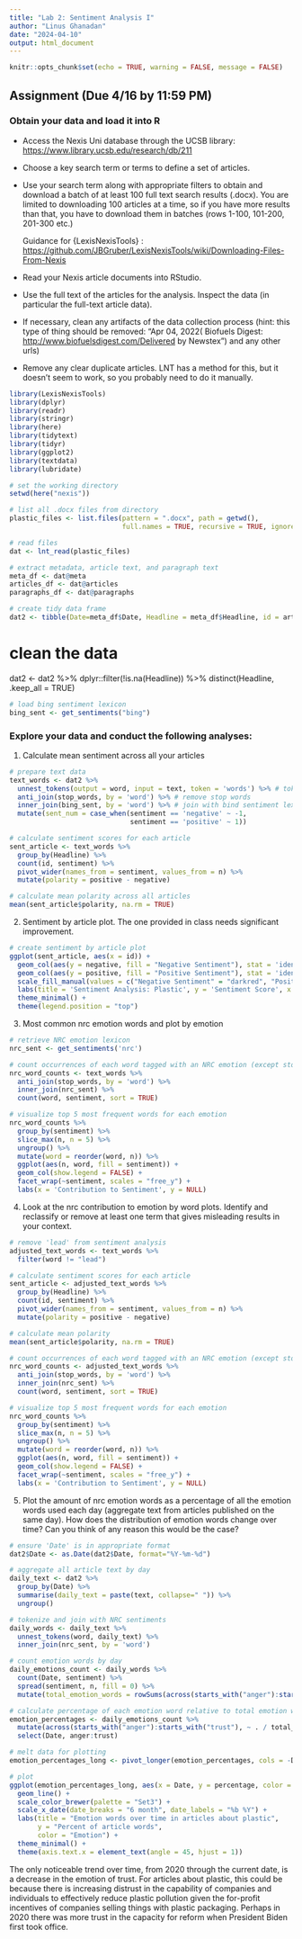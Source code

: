 ```yaml
---
title: "Lab 2: Sentiment Analysis I"
author: "Linus Ghanadan"
date: "2024-04-10"
output: html_document
---
```


```r
knitr::opts_chunk$set(echo = TRUE, warning = FALSE, message = FALSE)
```


## Assignment (Due 4/16 by 11:59 PM)

### Obtain your data and load it into R

-   Access the Nexis Uni database through the UCSB library: <https://www.library.ucsb.edu/research/db/211>

-   Choose a key search term or terms to define a set of articles.

-   Use your search term along with appropriate filters to obtain and download a batch of at least 100 full text search results (.docx). You are limited to downloading 100 articles at a time, so if you have more results than that, you have to download them in batches (rows 1-100, 101-200, 201-300 etc.)

    Guidance for {LexisNexisTools} : <https://github.com/JBGruber/LexisNexisTools/wiki/Downloading-Files-From-Nexis>

-   Read your Nexis article documents into RStudio.

-   Use the full text of the articles for the analysis. Inspect the data (in particular the full-text article data).

-   If necessary, clean any artifacts of the data collection process (hint: this type of thing should be removed: "Apr 04, 2022( Biofuels Digest: <http://www.biofuelsdigest.com/Delivered> by Newstex") and any other urls)

-   Remove any clear duplicate articles. LNT has a method for this, but it doesn't seem to work, so you probably need to do it manually.


```r
library(LexisNexisTools)
library(dplyr)
library(readr)
library(stringr)
library(here)
library(tidytext)
library(tidyr)
library(ggplot2)
library(textdata)
library(lubridate)
```

```r
# set the working directory
setwd(here("nexis"))

# list all .docx files from directory
plastic_files <- list.files(pattern = ".docx", path = getwd(),
                            full.names = TRUE, recursive = TRUE, ignore.case = TRUE)
```

```r
# read files
dat <- lnt_read(plastic_files)

# extract metadata, article text, and paragraph text
meta_df <- dat@meta
articles_df <- dat@articles
paragraphs_df <- dat@paragraphs

# create tidy data frame
dat2 <- tibble(Date=meta_df$Date, Headline = meta_df$Headline, id = articles_df$ID, text = articles_df$Article)

```

# clean the data
dat2 <- dat2 %>%
  dplyr::filter(!is.na(Headline)) %>%
  distinct(Headline, .keep_all = TRUE)

```r
# load bing sentiment lexicon
bing_sent <- get_sentiments("bing")
```

### Explore your data and conduct the following analyses:

1.  Calculate mean sentiment across all your articles

```r
# prepare text data
text_words <- dat2 %>% 
  unnest_tokens(output = word, input = text, token = 'words') %>% # tokenize
  anti_join(stop_words, by = 'word') %>% # remove stop words
  inner_join(bing_sent, by = 'word') %>% # join with bind sentiment lexicon
  mutate(sent_num = case_when(sentiment == 'negative' ~ -1,
                              sentiment == 'positive' ~ 1))

```

```r
# calculate sentiment scores for each article
sent_article <- text_words %>%
  group_by(Headline) %>%
  count(id, sentiment) %>%
  pivot_wider(names_from = sentiment, values_from = n) %>%
  mutate(polarity = positive - negative)

# calculate mean polarity across all articles
mean(sent_article$polarity, na.rm = TRUE)

```


2.  Sentiment by article plot. The one provided in class needs significant improvement.

```r
# create sentiment by article plot
ggplot(sent_article, aes(x = id)) +
  geom_col(aes(y = negative, fill = "Negative Sentiment"), stat = 'identity') +
  geom_col(aes(y = positive, fill = "Positive Sentiment"), stat = 'identity') +
  scale_fill_manual(values = c("Negative Sentiment" = "darkred", "Positive Sentiment" = "cornflowerblue")) +
  labs(title = 'Sentiment Analysis: Plastic', y = 'Sentiment Score', x = "Article ID", fill = "") +
  theme_minimal() +
  theme(legend.position = "top")

```


3.  Most common nrc emotion words and plot by emotion

```r
# retrieve NRC emotion lexicon
nrc_sent <- get_sentiments('nrc')
```

```r
# count occurrences of each word tagged with an NRC emotion (except stop words)
nrc_word_counts <- text_words %>%
  anti_join(stop_words, by = 'word') %>%
  inner_join(nrc_sent) %>%
  count(word, sentiment, sort = TRUE)
```

```r
# visualize top 5 most frequent words for each emotion
nrc_word_counts %>%
  group_by(sentiment) %>%
  slice_max(n, n = 5) %>%
  ungroup() %>%
  mutate(word = reorder(word, n)) %>%
  ggplot(aes(n, word, fill = sentiment)) +
  geom_col(show.legend = FALSE) +
  facet_wrap(~sentiment, scales = "free_y") +
  labs(x = 'Contribution to Sentiment', y = NULL)

```

4.  Look at the nrc contribution to emotion by word plots. Identify and reclassify or remove at least one term that gives misleading results in your context.

```r
# remove 'lead' from sentiment analysis
adjusted_text_words <- text_words %>%
  filter(word != "lead")

# calculate sentiment scores for each article
sent_article <- adjusted_text_words %>%
  group_by(Headline) %>%
  count(id, sentiment) %>%
  pivot_wider(names_from = sentiment, values_from = n) %>%
  mutate(polarity = positive - negative)

# calculate mean polarity
mean(sent_article$polarity, na.rm = TRUE)

```

```r
# count occurrences of each word tagged with an NRC emotion (except stop words)
nrc_word_counts <- adjusted_text_words %>%
  anti_join(stop_words, by = 'word') %>%
  inner_join(nrc_sent) %>%
  count(word, sentiment, sort = TRUE)
```

```r
# visualize top 5 most frequent words for each emotion
nrc_word_counts %>%
  group_by(sentiment) %>%
  slice_max(n, n = 5) %>%
  ungroup() %>%
  mutate(word = reorder(word, n)) %>%
  ggplot(aes(n, word, fill = sentiment)) +
  geom_col(show.legend = FALSE) +
  facet_wrap(~sentiment, scales = "free_y") +
  labs(x = 'Contribution to Sentiment', y = NULL)

```





5.  Plot the amount of nrc emotion words as a percentage of all the emotion words used each day (aggregate text from articles published on the same day). How does the distribution of emotion words change over time? Can you think of any reason this would be the case?


```r

# ensure 'Date' is in appropriate format
dat2$Date <- as.Date(dat2$Date, format="%Y-%m-%d")

# aggregate all article text by day
daily_text <- dat2 %>%
  group_by(Date) %>%
  summarise(daily_text = paste(text, collapse=" ")) %>%
  ungroup()

```





```r

# tokenize and join with NRC sentiments
daily_words <- daily_text %>%
  unnest_tokens(word, daily_text) %>%
  inner_join(nrc_sent, by = 'word')

# count emotion words by day
daily_emotions_count <- daily_words %>%
  count(Date, sentiment) %>%
  spread(sentiment, n, fill = 0) %>%
  mutate(total_emotion_words = rowSums(across(starts_with("anger"):starts_with("trust"))))

# calculate percentage of each emotion word relative to total emotion words each day
emotion_percentages <- daily_emotions_count %>%
  mutate(across(starts_with("anger"):starts_with("trust"), ~ . / total_emotion_words * 100)) %>%
  select(Date, anger:trust)

# melt data for plotting
emotion_percentages_long <- pivot_longer(emotion_percentages, cols = -Date, names_to = "emotion", values_to = "percentage")

# plot
ggplot(emotion_percentages_long, aes(x = Date, y = percentage, color = emotion)) +
  geom_line() +
  scale_color_brewer(palette = "Set3") +
  scale_x_date(date_breaks = "6 month", date_labels = "%b %Y") +
  labs(title = "Emotion words over time in articles about plastic",
       y = "Percent of article words",
       color = "Emotion") +
  theme_minimal() +
  theme(axis.text.x = element_text(angle = 45, hjust = 1))

```

The only noticeable trend over time, from 2020 through the current date, is a decrease in the emotion of trust. For articles about plastic, this could be because there is increasing distrust in the capability of companies and individuals to effectively reduce plastic pollution given the for-profit incentives of companies selling things with plastic packaging. Perhaps in 2020 there was more trust in the capacity for reform when President Biden first took office.

